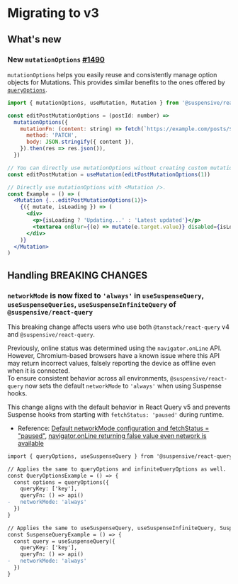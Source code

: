 
# Migrating to v3

## What's new

### New `mutationOptions` [#1490](https://github.com/toss/suspensive/pull/1490)

`mutationOptions` helps you easily reuse and consistently manage option objects for Mutations. This provides similar benefits to the ones offered by [`queryOptions`](/docs/react-query/queryOptions).

```jsx /mutationOptions/
import { mutationOptions, useMutation, Mutation } from '@suspensive/react-query'

const editPostMutationOptions = (postId: number) =>
  mutationOptions({
    mutationFn: (content: string) => fetch(`https://example.com/posts/${postId}`, {
      method: 'PATCH',
      body: JSON.stringify({ content }),
    }).then(res => res.json()),
  })

// You can directly use mutationOptions without creating custom mutation hooks.
const editPostMutation = useMutation(editPostMutationOptions(1))

// Directly use mutationOptions with <Mutation />.
const Example = () => (
  <Mutation {...editPostMutationOptions(1)}>
    {({ mutate, isLoading }) => (
      <div>
        <p>{isLoading ? 'Updating...' : 'Latest updated'}</p>
        <textarea onBlur={(e) => mutate(e.target.value)} disabled={isLoading} />
      </div>
    )}
  </Mutation>
)
```

## Handling BREAKING CHANGES

### `networkMode` is now fixed to `'always'` in `useSuspenseQuery`, `useSuspenseQueries`, `useSuspenseInfiniteQuery` of `@suspensive/react-query`

<Callout type='info'>

This breaking change affects users who use both `@tanstack/react-query` v4 and `@suspensive/react-query`.

</Callout>

Previously, online status was determined using the `navigator.onLine` API. However, Chromium-based browsers have a known issue where this API may return incorrect values, falsely reporting the device as offline even when it is connected.  
To ensure consistent behavior across all environments, `@suspensive/react-query` now sets the default `networkMode` to `'always'` when using Suspense hooks.

This change aligns with the default behavior in React Query v5 and prevents Suspense hooks from starting with `fetchStatus: 'paused'` during runtime.

- Reference: [Default networkMode configuration and fetchStatus = "paused"](https://github.com/TanStack/query/discussions/4753), [navigator.onLine returning false value even network is available](https://issues.chromium.org/issues/338514113)

```diff
import { queryOptions, useSuspenseQuery } from '@suspensive/react-query'

// Applies the same to queryOptions and infiniteQueryOptions as well.
const QueryOptionsExample = () => {
  const options = queryOptions({
    queryKey: ['key'],
    queryFn: () => api()
-   networkMode: 'always'
  })
}

// Applies the same to useSuspenseQuery, useSuspenseInfiniteQuery, SuspenseQuery, and SuspenseInfiniteQuery.
const SuspenseQueryExample = () => {
  const query = useSuspenseQuery({
    queryKey: ['key'],
    queryFn: () => api()
-   networkMode: 'always'
  })
}
```
